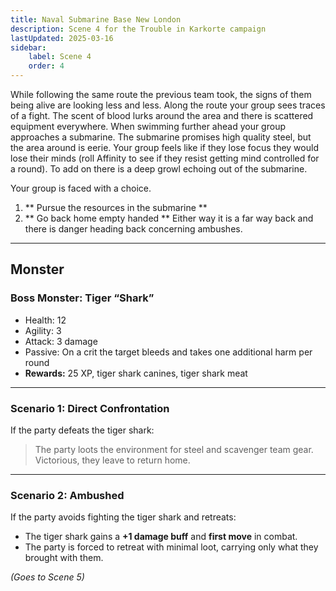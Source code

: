 ```yaml
---
title: Naval Submarine Base New London
description: Scene 4 for the Trouble in Karkorte campaign
lastUpdated: 2025-03-16
sidebar:
    label: Scene 4
    order: 4
---
```


While following the same route the previous team took, the signs of them being alive are looking less and less. Along the route your group sees traces of a fight. The scent of blood lurks around the area and there is scattered equipment everywhere. When swimming further ahead your group approaches a submarine. The submarine promises high quality steel, but the area around is eerie. Your group feels like if they lose focus they would lose their minds (roll Affinity to see if they resist getting mind controlled for a round). To add on there is a deep growl echoing out of the submarine. 

Your group is faced with a choice.
1. ** Pursue the resources in the submarine **
2. ** Go back home empty handed **
Either way it is a far way back and there is danger heading back concerning ambushes.

---

## Monster
### **Boss Monster: Tiger “Shark”**
- Health: 12  
- Agility: 3  
- Attack: 3 damage  
- Passive: On a crit the target bleeds and takes one additional harm per round
- **Rewards:** 25 XP, tiger shark canines, tiger shark meat 

---

### Scenario 1: Direct Confrontation
If the party defeats the tiger shark:
> The party loots the environment for steel and scavenger team gear. Victorious, they leave to return home.  

---

### Scenario 2: Ambushed
If the party avoids fighting the tiger shark and retreats:
- The tiger shark gains a **+1 damage buff** and **first move** in combat.
- The party is forced to retreat with minimal loot, carrying only what they brought with them.

*(Goes to Scene 5)*
